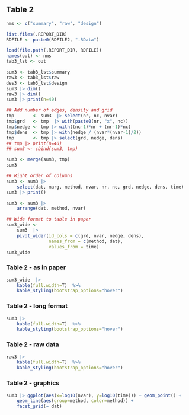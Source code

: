 ## Table 2

```r
nms <- c("summary", "raw", "design")

list.files(.REPORT_DIR)
RDFILE <- paste0(RDFILE2, ".RData")

load(file.path(.REPORT_DIR, RDFILE))
names(out) <- nms
tab3_lst <- out
```


```r
sum3 <- tab3_lst$summary
raw3 <- tab3_lst$raw
des3 <- tab3_lst$design
sum3 |> dim()
raw3 |> dim()
sum3 |> print(n=40)

## Add number of edges, density and grid
tmp       <- sum3  |> select(nr, nc, nvar)
tmp$grd   <- tmp  |> with(paste0(nr, "x", nc))
tmp$nedge <- tmp |> with((nc-1)*nr + (nr-1)*nc)
tmp$dens  <- tmp |> with(nedge / (nvar*(nvar-1)/2))
tmp       <- tmp |> select(grd, nedge, dens)
## tmp |> print(n=40)
## sum3 <- cbind(sum3, tmp)

sum3 <- merge(sum3, tmp)
sum3

## Right order of columns 
sum3 <- sum3 |>
    select(dat, marg, method, nvar, nr, nc, grd, nedge, dens, time)
sum3 |> print()

sum3 <- sum3 |>
    arrange(dat, method, nvar)

## Wide format to table in paper
sum3_wide <-
    sum3  |>
    pivot_wider(id_cols = c(grd, nvar, nedge, dens),
                names_from = c(method, dat),
                values_from = time)
sum3_wide
```

### Table 2 - as in paper

```r
sum3_wide  |> 
    kable(full.width=T)  %>%
    kable_styling(bootstrap_options="hover")
```

### Table 2 - long format

```r
sum3 |> 
    kable(full.width=T)  %>%
    kable_styling(bootstrap_options="hover")
```


### Table 2 - raw data

```r
raw3 |>
    kable(full.width=T)  %>%
    kable_styling(bootstrap_options="hover")
```

### Table 2 - graphics

```r
sum3 |> ggplot(aes(x=log10(nvar), y=log10(time))) + geom_point() +
    geom_line(aes(group=method, color=method)) +
    facet_grid(~ dat)
```
